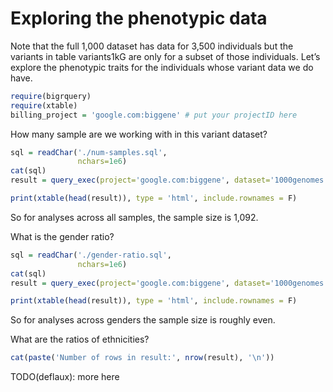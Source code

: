 <!-- R Markdown Documentation, DO NOT EDIT THE PLAIN MARKDOWN VERSION OF THIS FILE -->

<!-- Copyright 2014 Google Inc. All rights reserved. -->

<!-- Licensed under the Apache License, Version 2.0 (the "License"); -->
<!-- you may not use this file except in compliance with the License. -->
<!-- You may obtain a copy of the License at -->

<!--     http://www.apache.org/licenses/LICENSE-2.0 -->

<!-- Unless required by applicable law or agreed to in writing, software -->
<!-- distributed under the License is distributed on an "AS IS" BASIS, -->
<!-- WITHOUT WARRANTIES OR CONDITIONS OF ANY KIND, either express or implied. -->
<!-- See the License for the specific language governing permissions and -->
<!-- limitations under the License. -->

Exploring the phenotypic data
========================================================

Note that the full 1,000 dataset has data for 3,500 individuals but the variants in table variants1kG are only for a subset of those individuals.  Let’s explore the phenotypic traits for the individuals whose variant data we do have.

```r
require(bigrquery)
require(xtable)
billing_project = 'google.com:biggene' # put your projectID here
```

How many sample are we working with in this variant dataset?
```r
sql = readChar('./num-samples.sql',
               nchars=1e6)
cat(sql)
result = query_exec(project='google.com:biggene', dataset='1000genomes', query=sql, billing = billing_project)
```

```r
print(xtable(head(result)), type = 'html', include.rownames = F)
```
So for analyses across all samples, the sample size is 1,092.

What is the gender ratio?
```r
sql = readChar('./gender-ratio.sql',
               nchars=1e6)
cat(sql)
result = query_exec(project='google.com:biggene', dataset='1000genomes', query=sql, billing = billing_project)
```


```r
print(xtable(head(result)), type = 'html', include.rownames = F)
```
So for analyses across genders the sample size is roughly even.

What are the ratios of ethnicities?



```r
cat(paste('Number of rows in result:', nrow(result), '\n'))
```


TODO(deflaux): more here